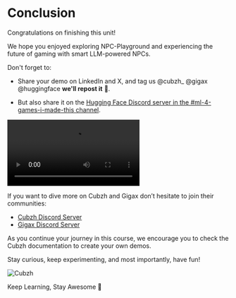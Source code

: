 # Conclusion

Congratulations on finishing this unit!

We hope you enjoyed exploring NPC-Playground and experiencing the future of gaming with smart LLM-powered NPCs. 

Don't forget to:

- Share your demo on LinkedIn and X, and tag us  @cubzh_ @gigax @huggingface **we'll repost it** 🤗. 

- But also share it on the [Hugging Face Discord server in the #ml-4-games-i-made-this channel](https://hf.co/join/discord).

<video controls="true" src="https://huggingface.co/datasets/huggingface-ml-4-games-course/course-images/resolve/main/en/unit3/demo.mp4">
</video>

If you want to dive more on Cubzh and Gigax don’t hesitate to join their communities:

- [Cubzh Discord Server](https://discord.com/invite/cubzh) 
- [Gigax Discord Server](https://discord.gg/rRBSueTKXg)

As you continue your journey in this course, we encourage you to check the Cubzh documentation to create your own demos. 

Stay curious, keep experimenting, and most importantly, have fun!

<img src="https://huggingface.co/datasets/huggingface-ml-4-games-course/course-images/resolve/main/en/unit3/cubzhcom.png" alt="Cubzh" />


Keep Learning, Stay Awesome 🤗